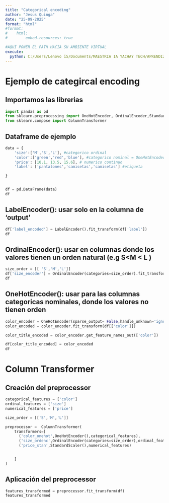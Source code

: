 ```yaml
---
title: "Categorical encoding"
author: "Jesus Quinga"
date: "25-09-2025"     
format: "html"
#format:
#    html:
#        embed-resources: true

#AQUI PONER EL PATH HACIA SU AMBIENTE VIRTUAL
execute:
  python: C:/Users/Lenovo i5/Documents/MAESTRIA IA YACHAY TECH/APRENDIZAJE DE MAQUINA/SEMANA 1/.venv/Scripts/python.exe
---
```



# Ejemplo de categircal encoding

## Importamos las librerias

```python
import pandas as pd
from sklearn.preprocessing import OneHotEncoder, OrdinalEncoder,StandardScaler,LabelEncoder
from sklearn.compose import ColumnTransformer
```

## Dataframe de ejemplo


```python
data = {
    'size':['M','S','L'], #categorico ordinal
    'color':['green','red','blue'], #categorico nominal = OneHotEncoder()
    'price': [10.1, 13.5, 15.6], # numerico continuo
    'label': ['pantalones','camisetas','camisetas'] #etiqueta

} 


df = pd.DataFrame(data)
df
```

## LabelEncoder(): usar solo en la columna de 'output'


```python
df['label_encoded'] = LabelEncoder().fit_transform(df['label'])
df
```

## OrdinalEncoder(): usar en columnas donde los valores tienen un orden natural (e.g S<M < L )

```python

size_order = [[ 'S','M','L']]
df['size_encoder'] = OrdinalEncoder(categories=size_order).fit_transform(df[['size']])
df
```


## OneHotEncoder(): usar para las columnas categoricas nominales, donde los valores no tienen orden


```python

color_encoder = OneHotEncoder(sparse_output= False,handle_unknown='ignore')
color_encoded = color_encoder.fit_transform(df[['color']])

color_title_encoded = color_encoder.get_feature_names_out(['color'])

df[color_title_encoded] = color_encoded
df

```

# Column Transformer

## Creación del preprocessor

```python

categorical_features = ['color']
ordinal_features = ['size']
numerical_features = ['price']

size_order = [['S','M','L']]

preprocessor =  ColumnTransformer(
    transformers=[
      ('color_onehot',OneHotEncoder(),categorical_features),
      ('size_ordenc',OrdinalEncoder(categories=size_order),ordinal_features),
      ('price_stan',StandardScaler(),numerical_features)


    ]
)


```

## Aplicación del preprocessor


```python
features_transformed = preprocessor.fit_transform(df)
features_transformed
```